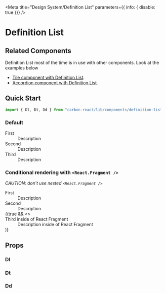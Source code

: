 
<Meta title="Design System/Definition List" parameters={{ info: { disable: true }}} />

# Definition List

## Related Components
Definition List most of the time is in use with other components. Look at the examples below

- [Tile component with Definition List](/?path=/docs/design-system-tile--with-definition-list-default "Tile component with Definition List").
- [Accordion component with Definition List](/?path=/docs/design-system-accordion--with-a-definition-list "Accordion component with Definition List").

## Quick Start

```js
import { Dl, Dt, Dd } from "carbon-react/lib/components/definition-list";
```

### Default

<Preview>
  <Story name="default">
    <Dl>
      <Dt>First</Dt>
      <Dd>Description</Dd>
      <Dt>Second</Dt>
      <Dd>Description</Dd>
      <Dt>Third</Dt>
      <Dd>Description</Dd>
    </Dl>
  </Story>
</Preview>

### Conditional rendering with `<React.Fragment />`
*CAUTION: don't use nested `<React.Fragment />`*

<Preview>
  <Story name="with conditional rendering" parameters={{ chromatic: { disable: true }}}>
      <Dl>
        <Dt>First</Dt>
        <Dd>Description</Dd>
        <Dt>Second</Dt>
        <Dd>Description</Dd>
        {(true && <>
          <Dt>Third inside of React Fragment</Dt>
          <Dd>Description inside of React Fragment</Dd>
        </>)}
      </Dl>
  </Story>
</Preview>

## Props

### Dl
<StyledSystemProps of={Dl} noHeader spacing/>

### Dt
<StyledSystemProps of={Dt} noHeader spacing/>

### Dd
<StyledSystemProps of={Dd} noHeader spacing/>